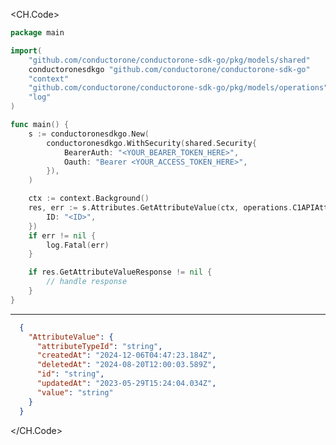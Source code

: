 
<CH.Code>
```go GetAttributeValue.go
package main

import(
	"github.com/conductorone/conductorone-sdk-go/pkg/models/shared"
	conductoronesdkgo "github.com/conductorone/conductorone-sdk-go"
	"context"
	"github.com/conductorone/conductorone-sdk-go/pkg/models/operations"
	"log"
)

func main() {
    s := conductoronesdkgo.New(
        conductoronesdkgo.WithSecurity(shared.Security{
            BearerAuth: "<YOUR_BEARER_TOKEN_HERE>",
            Oauth: "Bearer <YOUR_ACCESS_TOKEN_HERE>",
        }),
    )

    ctx := context.Background()
    res, err := s.Attributes.GetAttributeValue(ctx, operations.C1APIAttributeV1AttributesGetAttributeValueRequest{
        ID: "<ID>",
    })
    if err != nil {
        log.Fatal(err)
    }

    if res.GetAttributeValueResponse != nil {
        // handle response
    }
}
```
---

```json Example Response
  {
    "AttributeValue": {
      "attributeTypeId": "string",
      "createdAt": "2024-12-06T04:47:23.184Z",
      "deletedAt": "2024-08-20T12:00:03.589Z",
      "id": "string",
      "updatedAt": "2023-05-29T15:24:04.034Z",
      "value": "string"
    }
  }
```
</CH.Code>
